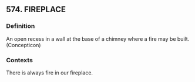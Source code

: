 ## 574. FIREPLACE
### Definition
An open recess in a wall at the base of a chimney where a fire may be built. (Concepticon)

### Contexts
There is always fire in our fireplace.


